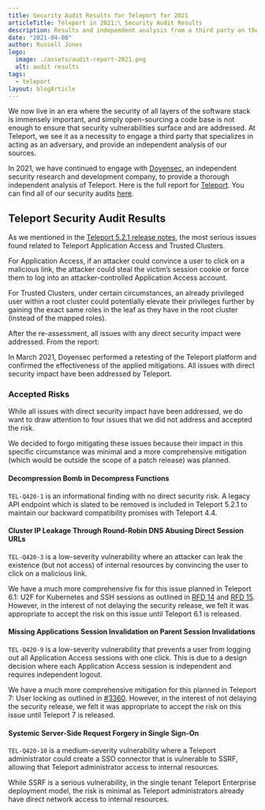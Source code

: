 ```yaml
---
title: Security Audit Results for Teleport for 2021
articleTitle: Teleport in 2021:\ Security Audit Results
description: Results and independent analysis from a third party on the Teleport project. April 2021.
date: "2021-04-08"
author: Russell Jones
logo:
  image: ./assets/audit-report-2021.png
  alt: audit results
tags:
  - teleport
layout: blogArticle
---
```



We now live in an era where the security of all layers of the software stack is
immensely important, and simply open-sourcing a code base is not enough to
ensure that security vulnerabilities surface and are addressed. At Teleport, we
see it as a necessity to engage a third party that specializes in acting as an
adversary, and provide an independent analysis of our sources.

In 2021, we have continued to engage with [Doyensec](https://www.doyensec.com),
an independent security research and development company, to provide a thorough
independent analysis of Teleport. Here is the full report for
[Teleport](https://goteleport.com/resources/audits/teleport-cloud-security-audit-2021/).
You can find all of our security audits [here](https://goteleport.com/resources/audits/).

## Teleport Security Audit Results

As we mentioned in the [Teleport 5.2.1 release notes](https://github.com/gravitational/teleport/releases/tag/v5.2.1), the most
serious issues found related to Teleport Application Access and Trusted
Clusters.

For Application Access, if an attacker could convince a user to click on a
malicious link, the attacker could steal the victim’s session cookie or force
them to log into an attacker-controlled Application Access account.

For Trusted Clusters, under certain circumstances, an already privileged user
within a root cluster could potentially elevate their privileges further by
gaining the exact same roles in the leaf as they have in the root cluster
(instead of the mapped roles).

After the re-assessment, all issues with any direct security impact were
addressed. From the report:

<Quote>
  In March 2021, Doyensec performed a retesting of the Teleport platform and
  confirmed the effectiveness of the applied mitigations. All issues with direct
  security impact have been addressed by Teleport.
</Quote>

### Accepted Risks

While all issues with direct security impact have been addressed, we do want to
draw attention to four issues that we did not address and accepted the risk.

We decided to forgo mitigating these issues because their impact in this
specific circumstance was minimal and a more comprehensive mitigation (which
would be outside the scope of a patch release) was planned.

#### Decompression Bomb in Decompress Functions

`TEL-Q420-1` is an informational finding with no direct security risk. A legacy
API endpoint which is slated to be removed is included in Teleport 5.2.1 to
maintain our backward compatibility promises with Teleport 4.4.

#### Cluster IP Leakage Through Round-Robin DNS Abusing Direct Session URLs

`TEL-Q420-3` is a low-severity vulnerability where an attacker can leak the
existence (but not access) of internal resources by convincing the user to
click on a malicious link.

We have a much more comprehensive fix for this issue planned in Teleport 6.1:
U2F for Kubernetes and SSH sessions as outlined in [RFD
14](https://github.com/gravitational/teleport/blob/master/rfd/0014-session-2FA.md)
and [RFD
15](https://github.com/gravitational/teleport/blob/master/rfd/0015-2fa-management.md).
However, in the interest of not delaying the security release, we felt it was
appropriate to accept the risk on this issue until Teleport 6.1 is released.

#### Missing Applications Session Invalidation on Parent Session Invalidations

`TEL-Q420-9` is a low-severity vulnerability that prevents a user from logging
out all Application Access sessions with one click. This is due to a design
decision where each Application Access session is independent and requires
independent logout.

We have a much more comprehensive mitigation for this planned in Teleport 7:
User locking as outlined in
[#3360](https://github.com/gravitational/teleport/issues/3360). However, in the
interest of not delaying the security release, we felt it was appropriate to
accept the risk on this issue until Teleport 7 is released.

#### Systemic Server-Side Request Forgery in Single Sign-On

`TEL-Q420-10` is a medium-severity vulnerability where a Teleport administrator
could create a SSO connector that is vulnerable to SSRF, allowing that Teleport
administrator access to internal resources.

While SSRF is a serious vulnerability, in the single tenant Teleport Enterprise
deployment model, the risk is minimal as Teleport administrators already have
direct network access to internal resources.
